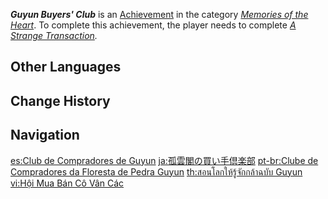 {{Achievement Infobox
|id           = 84124
|order id     = 6911
|category     = Memories of the Heart
|description  = Find out the truth behind the deal Beidou's making.
|requirements = Complete ''[[Beneath the Surface#A Strange Transaction|A Strange Transaction]].''
|primogems    = 5
|tracking     = 
|hidden       = 1
|quest        = When the Crux Shines Bright
|topic        = 
}}
'''''Guyun Buyers' Club''''' is an [[Achievement]] in the category ''[[Memories of the Heart]]''. To complete this achievement, the player needs to complete ''[[Beneath the Surface#A Strange Transaction|A Strange Transaction]].''
<!--
==Trivia==

==Video Guides==
{{EVT
|video1   = 
|caption1 = 
}}
-->
==Other Languages==
{{Other Languages
|en      = Guyun Buyers' Club
|zhs     = 孤云阁买家俱乐部
|zhs_rm  = Gūyún-gé Mǎijiā Jùlèbù
|zht     = 孤雲閣買家俱樂部
|zht_rm  = Gūyún-gé Mǎijiā Jùlèbù
|zh_tl   = {{tt|Guyun|Lone Cloud}} Pavilion‍ Buyers' Club
|ja      = 孤雲閣の買い手俱楽部
|ja_rm   = Ko'unkaku no Kaite Kurabu
|ja_tl   = {{tt|Guyun|Lone Cloud}} Pavilion‍ Buyers' Club
|ko      = 고운각 매수자 클럽
|ko_tl   = Guyun Fixers' Club
|es      = Club de Compradores de Guyun
|es_tl   = Guyun Buyers Club
|fr      = Club des acheteurs de Guyun
|fr_tl   = Guyun Buyers' Club
|ru      = Клуб покупателей Гуюнь
|ru_tl   = Guyun Buyers' Club
|th      = สอนโลกให้รู้จักกล้าฉบับ Guyun
|th_rm   = 
|th_tl   = 
|vi      = Hội Mua Bán Cô Vân Các
|vi_tl   = 
|de      = Guyun-Käuferclub
|de_tl   = Guyun Buyers' Club
|id      = Klub Pembeli Guyun
|id_tl   = Guyun Buyers' Club
|pt      = Clube de Compradores da Floresta de Pedra Guyun
|pt_tl   = 
|tr      = Guyun Alıcılar Kulübü
|tr_tl   = Guyun Buyers' Club
|it      = Club di acquirenti di Guyun
|it_tl   = 
}}

==Change History==
{{Change History|2.3}}
<!--
==References==
{{Reflist}}
-->
==Navigation==
{{Achievement Navbox|Memories of the Heart}}

[[es:Club de Compradores de Guyun]]
[[ja:孤雲閣の買い手倶楽部]]
[[pt-br:Clube de Compradores da Floresta de Pedra Guyun]]
[[th:สอนโลกให้รู้จักกล้าฉบับ Guyun]]
[[vi:Hội Mua Bán Cô Vân Các]]